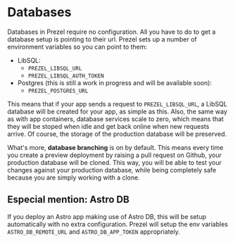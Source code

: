 # Databases

Databases in Prezel require no configuration. All you have to do to get a database setup is pointing to their url.
Prezel sets up a number of environment variables so you can point to them:
- LibSQL:
  - `PREZEL_LIBSQL_URL`
  - `PREZEL_LIBSQL_AUTH_TOKEN`
- Postgres (this is still a work in progress and will be available soon):
  - `PREZEL_POSTGRES_URL`

This means that if your app sends a request to `PREZEL_LIBSQL_URL`, a LibSQL database will be created for your app, as simple as this.
Also, the same way as with app containers, database services scale to zero, which means that they will be stoped when idle and get back online when new requests arrive.
Of course, the storage of the production database will be preserved.

What's more, **database branching** is on by default.
This means every time you create a preview deployment by raising a pull request on Github, your production database will be cloned.
This way, you will be able to test your changes against your production database,
while being completely safe because you are simply working with a clone.


## Especial mention: Astro DB

If you deploy an Astro app making use of Astro DB, this will be setup automatically with no extra configuration.
Prezel will setup the env variables `ASTRO_DB_REMOTE_URL` and `ASTRO_DB_APP_TOKEN` appropriately.
